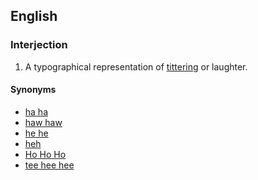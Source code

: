 ==English==

===Interjection===
{{en-interj|head=[[tee]] [[hee]]}}

# {{context|colloquial}} A typographical representation of [[titter]]ing or laughter.

====Synonyms====
* [[ha ha]]
* [[haw|haw haw]]
* [[he he]]
* [[heh]]
* [[Ho Ho Ho]]
* [[tee hee hee]]